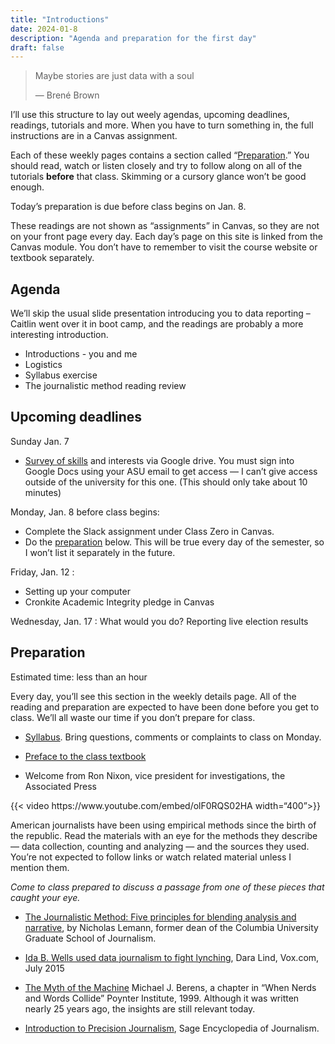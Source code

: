 ```yaml
---
title: "Introductions"
date: 2024-01-8
description: "Agenda and preparation for the first day"
draft: false
--- 
```



  <blockquote class="blockquote-big mb-3">
    <p>Maybe stories are just data with a soul</p>
    <span> --- Brené Brown </span>
  </blockquote>
  

I’ll use this structure to lay out weely agendas, upcoming deadlines, readings, tutorials and more.  When you have to turn something in, the full instructions are in a Canvas assignment. 
 

Each of these weekly pages contains a section called "[Preparation](#preparation)."  You should read, watch or listen closely and try to follow along on all of the tutorials **before** that class. Skimming or a cursory glance won't be good enough.

Today's preparation is due before class begins on Jan. 8.


::: {.callout-note}
These readings are not shown as "assignments" in Canvas, so they are not on your front page every day. Each day's page on this site is linked from the Canvas module. You don't have to remember to visit the course website or textbook separately.
::: 

## Agenda

We'll skip the usual slide presentation introducing you to data reporting -- Caitlin went over it in boot camp, and the readings are probably a more interesting introduction. 

* Introductions - you and me
* Logistics
* Syllabus exercise
* The journalistic method reading review
 

## Upcoming deadlines

[Sunday Jan. 7]{.sked-dates}

* [Survey of skills](https://docs.google.com/forms/d/e/1FAIpQLSdah962tKxkjV-xI5-3T3ZvtjHJbUA5NQqCzZNn-dDHS4Xk1w/viewform?usp=share_link) and interests via Google drive. You must sign into Google Docs using your ASU email to get access --- I can't give access outside of the university for this one. (This should only take about 10 minutes)

[Monday, Jan. 8]{.sked-dates} before class begins:

 * Complete the Slack assignment under Class Zero in Canvas. 
 * Do the [preparation](#preparation) below. This will be true every day of the semester, so I won't list it separately in the future.  

[Friday, Jan. 12]{.sked-dates} : 

* Setting up your computer
* Cronkite Academic Integrity pledge in Canvas 

[Wednesday, Jan. 17]{.sked-dates} :  What would you do? Reporting live election results


## Preparation
[Estimated time: less than an hour]{.small-note}

Every day, you'll see this section in the weekly details page. All of the reading and preparation are expected to have been done before you get to class. We'll all waste our time if you don't prepare for class. 

* [Syllabus](../syllabus.qmd). Bring questions, comments or complaints to class on Monday. 

* [Preface to the class textbook](https://cronkitedata.github.io/djtextbook)

* Welcome from Ron Nixon, vice president for investigations, the Associated Press

{{< video https://www.youtube.com/embed/olF0RQS02HA  width="400">}}


American journalists have been using empirical methods since the birth of the republic. Read the materials with an eye for the methods they describe --- data collection, counting and analyzing --- and the sources they used. You're not expected to follow links or watch related material unless I mention them. 

*Come to class prepared to discuss a passage from one of these pieces that caught your eye.*

* [The Journalistic Method: Five principles for blending analysis and narrative](https://journalistsresource.org/tip-sheets/journalistic-method-tip-sheet-blending-analysis-narrative/), by Nicholas Lemann, former dean of the Columbia University Graduate School of Journalism.

* [Ida B. Wells used data journalism to fight lynching](https://www.vox.com/2015/7/16/8979771/ida-b-wells-lynching-data), Dara Lind, Vox.com, July 2015

* [The Myth of the Machine](https://cronkitedata.s3.us-west-1.amazonaws.com/docs/berens_nerds_words.pdf) Michael J. Berens, a chapter in "When Nerds and Words Collide" Poynter Institute, 1999. Although it was written nearly 25 years ago, the insights are still relevant today.

* [Introduction to Precision Journalism](https://cronkitedata.s3.us-west-1.amazonaws.com/docs/precision-journalism.pdf), Sage Encyclopedia of Journalism. 

 

